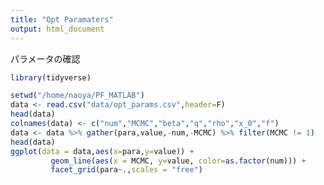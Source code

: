 ```yaml
---
title: "Opt Paramaters"
output: html_document
---
```


パラメータの確認

```r
library(tidyverse)
```


```r
setwd("/home/naoya/PF_MATLAB")
data <- read.csv("data/opt_params.csv",header=F)
head(data)
colnames(data) <- c("num","MCMC","beta","q","rho","x_0","f")
data <- data %>% gather(para,value,-num,-MCMC) %>% filter(MCMC != 1)
head(data)
ggplot(data = data,aes(x=para,y=value)) + 
         geom_line(aes(x = MCMC, y=value, color=as.factor(num))) +
         facet_grid(para~.,scales = "free")
```



